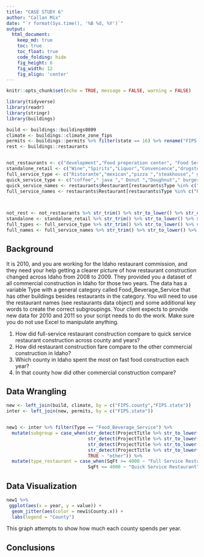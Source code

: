 ```yaml
---
title: "CASE STUDY 6"
author: "Callan Mix"
date: "`r format(Sys.time(), '%B %d, %Y')`"
output:
  html_document:  
    keep_md: true
    toc: true
    toc_float: true
    code_folding: hide
    fig_height: 6
    fig_width: 12
    fig_align: 'center'
---
```


```r
knitr::opts_chunk$set(echo = TRUE, message = FALSE, warning = FALSE)
```

```r
library(tidyverse)
library(readr)
library(stringr)
library(buildings)
```

```r
build <- buildings::buildings0809
climate <- buildings::climate_zone_fips
permits <- buildings::permits %>% filter(state == 16) %>% rename("FIPS.state" = "state")
rest <- buildings::restaurants 


not_restaurants <- c("development","Food preperation center", "Food Services center","bakery","Grocery","concession","Cafeteria", "lunchroom","school","facility"," hall ")
standalone_retail <- c("Wine","Spirits","Liquor","Convenience","drugstore","Flying J", "Rite Aid ","walgreens ","Love's Travel ")
full_service_type <- c("Ristorante","mexican","pizza ","steakhouse"," grill ","buffet","tavern"," bar ","waffle","italian","steak house")
quick_service_type <- c("coffee"," java "," Donut ","Doughnut"," burger ","Ice Cream ","custard ","sandwich ","fast food "," bagel ")
quick_service_names <- restaurants$Restaurant[restaurants$Type %in% c("coffee","Ice Cream","Fast Food")]
full_service_names <- restaurants$Restaurant[restaurants$Type %in% c("Pizza","Casual Dining","Fast Casual")]


 
not_rest <- not_restaurants %>% str_trim() %>% str_to_lower() %>% str_c(collapse = "|")
standalone <- standalone_retail %>% str_trim() %>% str_to_lower() %>% str_c(collapse = "|")
full_types <- full_service_type %>% str_trim() %>% str_to_lower() %>% str_c(collapse = "|")
full_names <- full_service_names %>% str_trim() %>% str_to_lower() %>% str_c(collapse = "|")

```

## Background

It is 2010, and you are working for the Idaho restaurant commission, and they need your help getting a clearer picture of how restaurant construction changed across Idaho from 2008 to 2009. They provided you a dataset of all commercial construction in Idaho for those two years. The data has a variable Type with a general category called Food_Beverage_Service that has other buildings besides restaurants in the category. You will need to use the restaurant names (see restaurants data object) and some additional key words to create the correct subgroupings. Your client expects to provide new data for 2010 and 2011 so your script needs to do the work. Make sure you do not use Excel to manipulate anything.

1. How did full-service restaurant construction compare to quick service restaurant construction across county and years?
2. How did restaurant construction fare compare to the other commercial construction in Idaho?
3. Which county in Idaho spent the most on fast food construction each year?
4. In that county how did other commercial construction compare?

## Data Wrangling

```r

new <- left_join(build, climate, by = c("FIPS.county","FIPS.state"))
inter <- left_join(new, permits, by = c("FIPS.state"))


new1 <- inter %>% filter(Type == "Food_Beverage_Service") %>% 
  mutate(subgroup = case_when(str_detect(ProjectTitle %>% str_to_lower(), not_rest) ~ "not_restaurant",
                              str_detect(ProjectTitle %>% str_to_lower(), standalone) ~ "standalone_retail",
                              str_detect(ProjectTitle %>% str_to_lower(), full_types) ~ "full_service_type",
                              str_detect(ProjectTitle %>% str_to_lower(), full_names) ~ "full_service_names",
                              TRUE ~ "other")) %>%  
  mutate(type_restaurant = case_when(SqFt >= 4000 ~ "Full Service Restaurant",
                              SqFt <= 4000 ~ "Quick Service Restaurant"))


```

## Data Visualization

```r

new1 %>% 
 ggplot(aes(x = year, y = value)) +
  geom_jitter(aes(color = new1$County.x)) +
  labs(legend = "County")

```

This graph attempts to show how much each county spends per year.

## Conclusions
